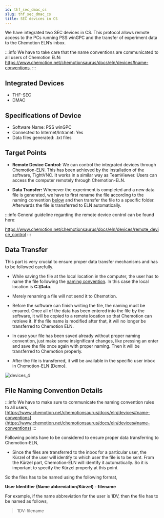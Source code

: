 ```yaml
---
id: thf_sec_dmac_cs
slug: thf_sec_dmac_cs
title: SEC devices in CS
---
```


We have integrated two SEC devices in CS. This protocol allows remote access to the PCs running PSS winGPC and the transfer of experiment data to the Chemotion ELN’s inbox.

:::info
We have to take care that the name conventions are communicated to all users of Chemotion ELN:
https://www.chemotion.net/chemotionsaurus/docs/eln/devices#name-conventions.
:::

## Integrated Devices
- THF-SEC
- DMAC

## Specifications of Device
- Software Name: PSS winGPC
- Connected to Internet/Intranet: Yes
- Data files generated: .txt files

## Target Points

 - **Remote Device Control:** We can control the integrated devices through Chemotion-ELN. This has been achieved
 by the installation of the software, TightVNC. It works in a similar way as TeamViewer. Users can access the computer remotely through Chemotion-ELN.

  - **Data Transfer:** Whenever the experiment is completed and a new data file is generated, we have to first rename the file according to the naming convention [below](/docs/devices/thf_sec_dmac_cs#file-naming-convention-details) and then transfer the file to a specific folder. Afterwards the file is transferred to ELN automatically.

:::info
General guideline regarding the remote device control can be found here:

https://www.chemotion.net/chemotionsaurus/docs/eln/devices/remote_device_control
:::

## Data Transfer

This part is very crucial to ensure proper data transfer mechanisms and has to be followed carefully.

- While saving the file at the local location in the computer, the user has to name the file following the [naming convention](/docs/devices/thf_sec_cw#file-naming-convention-details). In this case the local location is **C:\Data**.

- Merely renaming a file will not send it to Chemotion.

- Before the software can finish writing the file, the naming must be ensured. Once all of the data has been entered into the file by the software, it will be copied to a remote location so that Chemotion can retrieve it. If the file name is modified after that, it will no longer be transferred to Chemotion ELN.

- In case your file has been saved already without proper naming convention, just make some insignificant changes, like pressing an enter and save the file once again with proper naming. Then it will be transferred to Chemotion properly.

- After the file is transferred, it will be available in the specific user inbox in Chemotion-ELN [(Demo)](https://www.awesomescreenshot.com/video/8282250?key=33d387cb0a14e86e65dff8a9cb393b92).

![devices_4](/img/devices_4.png)

## File Naming Convention Details

:::info
We have to make sure to communicate the naming convention rules to all users, [https://www.chemotion.net/chemotionsaurus/docs/eln/devices#name-conventions](https://www.chemotion.net/chemotionsaurus/docs/eln/devices#name-conventions)
:::

Following points have to be considered to ensure proper data transferring to Chemotion-ELN,

- Since the files are transferred to the inbox for a particular user, the Kürzel of the user will identify to which user the file is to be sent. From the Kürzel part, Chemotion-ELN will identify it automatically. So it is important to specify the Kürzel properly at this point.

So the files has to be named using the following format,

**User Identifier (Name abbreviation/Kürzel) - filename**

For example, if the name abbreviation for the user is 1DV, then the file has to be named as follows,

>  1DV-filename
